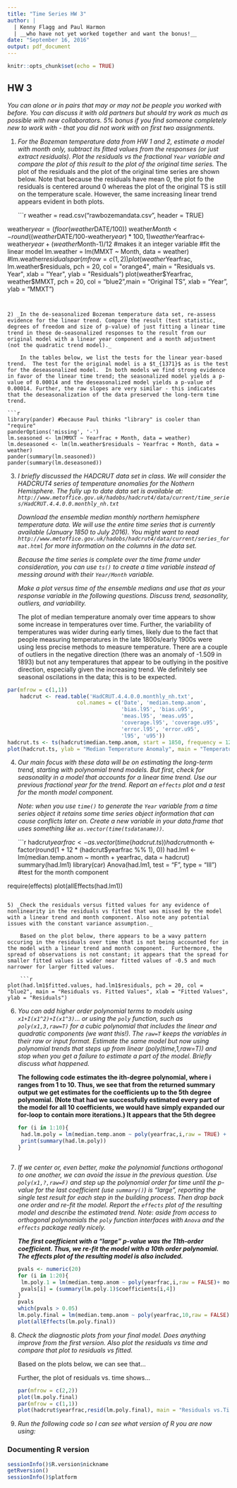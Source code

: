 ```yaml
---
title: "Time Series HW 3"
author: |
  | Kenny Flagg and Paul Harmon
  | __who have not yet worked together and want the bonus!__
date: "September 16, 2016"
output: pdf_document
---
```


```r
knitr::opts_chunk$set(echo = TRUE)
```

## HW 3

_You can alone or in pairs that may or may not be people you worked with before. You can discuss it with old partners but should try work as much as possible with new collaborators. 5% bonus if you find someone completely new to work with - that you did not work with on first two assignments._

1) _For the Bozeman temperature data from HW 1 and 2, estimate a model with month only, subtract its fitted values from the responses (or just extract residuals). Plot the residuals vs the fractional `Year` variable and compare the plot of this result to the plot of the original time series._
The plot of the residuals and the plot of the original time series are shown below. Note that because the residuals have mean 0, the plot fo the residuals is centered around 0 whereas the plot of the original TS is still on the temperature scale. However, the same increasing linear trend appears evident in both plots. 

    ```r
weather = read.csv("rawbozemandata.csv", header = TRUE)

weather$year = (floor(weather$DATE/100))
weather$Month<-round((weather$DATE/100-weather$year)*100,1)
weather$Yearfrac<-weather$year+(weather$Month-1)/12 #makes it an integer variable
#fit the linear model
lm.weather = lm(MMXT ~ Month, data = weather)
#lm.weather$residuals
par(mfrow = c(1,2))
plot(weather$Yearfrac, lm.weather$residuals, pch = 20, col = "orange4",
     main = "Residuals vs. Year", xlab = "Year", ylab = "Residuals")
plot(weather$Yearfrac, weather$MMXT, pch = 20, col = "blue2",main = "Original TS", xlab = "Year", ylab = "MMXT")

```


2) _In the de-seasonalized Bozeman temperature data set, re-assess evidence for the linear trend. Compare the result (test statistic, degrees of freedom and size of p-value) of just fitting a linear time trend in these de-seasonalized responses to the result from our original model with a linear year component and a month adjustment (not the quadratic trend model)._

    In the tables below, we list the tests for the linear year-based trend.  The test for the original model is a $t_{1371}$ as is the test for the deseasonalized model.  In both models we find strong evidence in favor of the linear time trend; the seasonalized model yields a p-value of 0.00014 and the deseasonalized model yields a p-value of 0.00014. Further, the raw slopes are very similar - this indicates that the deseasonalization of the data preserved the long-term time trend. 

```r
library(pander) #because Paul thinks "library" is cooler than "require"
panderOptions('missing', '-')
lm.seasoned <- lm(MMXT ~ Yearfrac + Month, data = weather)
lm.deseasoned <- lm(lm.weather$residuals ~ Yearfrac + Month, data = weather)
pander(summary(lm.seasoned))
pander(summary(lm.deseasoned))
```

     
3) _I briefly discussed the HADCRUT data set in class. We will consider the HADCRUT4 series of temperature anomalies for the Nothern Hemisphere. The fully up to date data set is available at: `http://www.metoffice.gov.uk/hadobs/hadcrut4/data/current/time_series/HadCRUT.4.4.0.0.monthly_nh.txt`_

    _Download the ensemble median monthly northern hemisphere temperature data. We will use the entire time series that is currently available (January 1850 to July 2016). You might want to read `http://www.metoffice.gov.uk/hadobs/hadcrut4/data/current/series_format.html` for more information on the columns in the data set._

     _Because the time series is complete over the time frame under consideration, you can use `ts()` to create a time variable instead of messing around with their `Year/Month` variable._

    _Make a plot versus time of the ensemble medians and use that as your response variable in the following questions. Discuss trend, seasonality, outliers, and variability._

    The plot of median temperature anomaly over time appears to show some increase in temperatures over time. Further, the variability of temperatures was wider during early times, likely due to the fact that people measuring temperatures in the late 1800s/early 1900s were using less precise methods to measure temperature. There are a couple of outliers in the negative direction (there was an anomaly of -1.509 in 1893) but not any temperatures that appear to be outlying in the positive direction, especially given the increasing trend. We definitely see seasonal oscilations in the data; this is to be expected. 

```r
par(mfrow = c(1,1))
    hadcrut <- read.table('HadCRUT.4.4.0.0.monthly_nh.txt',
                      col.names = c('Date', 'median.temp.anom',
                                    'bias.l95', 'bias.u95',
                                    'meas.l95', 'meas.u95',
                                    'coverage.l95', 'coverage.u95',
                                    'error.l95', 'error.u95',
                                    'l95', 'u95'))
hadcrut.ts <- ts(hadcrut$median.temp.anom, start = 1850, frequency = 12)
plot(hadcrut.ts, ylab = "Median Temperature Anomaly", main = "Temperature Anomaly over Time", col = "forestgreen")
```

4) _Our main focus with these data will be on estimating the long-term trend, starting with polynomial trend models. But first, check for seasonality in a model that accounts for a linear time trend. Use our previous fractional year for the trend. Report an `effects` plot and a test for the month model component._

    _Note: when you use `time()` to generate the `Year` variable from a time series object it retains some time series object information that can cause conflicts later on. Create a new variable in your data.frame that uses something like `as.vector(time(tsdataname))`._

    ```r
hadcrut$yearfrac <- as.vector(time(hadcrut.ts))
hadcrut$month <- factor(round(1 + 12 * (hadcrut$yearfrac %% 1), 0))
had.lm1 <- lm(median.temp.anom ~ month + yearfrac, data = hadcrut)
summary(had.lm1)
library(car)
Anova(had.lm1, test = "F", type = "III") #test for the month component

require(effects)
plot(allEffects(had.lm1))
```

5) _Check the residuals versus fitted values for any evidence of nonlinearity in the residuals vs fitted that was missed by the model with a linear trend and month component. Also note any potential issues with the constant variance assumption._

    Based on the plot below, there appears to be a wavy pattern occuring in the residuals over time that is not being accounted for in the model with a linear trend and month component.  Furthermore, the spread of observations is not constant; it appears that the spread for smaller fitted values is wider near fitted values of -0.5 and much narrower for larger fitted values.
    
    ```r
plot(had.lm1$fitted.values, had.lm1$residuals, pch = 20, col = "blue2", main = "Residuals vs. Fitted Values", xlab = "Fitted Values", ylab = "Residuals")
```

6) _You can add higher order polynomial terms to models using `x1+I(x1^2)+I(x1^3)`... or using the `poly` function, such as `poly(x1,3,raw=T)` for a cubic polynomial that includes the linear and quadratic components (we want this!). The `raw=T` keeps the variables in their raw or input format. Estimate the same model but now using polynomial trends that steps up from linear (poly(time,1,raw=T)) and stop when you get a failure to estimate a part of the model. Briefly discuss what happened._

    __The following code estimates the ith-degree polynomial, where i ranges from 1 to 10. Thus, we see that from the returned summary output we get estimates for the coefficients up to the 5th degree polynomial. (Note that had we successfully estimated every part of the model for all 10 coefficients, we would have simply expanded our for-loop to contain more iterations.) It appears that the 5th degree__

    ```r
for (i in 1:10){
  had.lm.poly = lm(median.temp.anom ~ poly(yearfrac,i,raw = TRUE) + month, data = hadcrut)
  print(summary(had.lm.poly))
}
```

```r

```



7) _If we center or, even better, make the polynomial functions orthogonal to one another, we can avoid the issue in the previous question. Use `poly(x1,?,raw=F)` and step up the polynomial order for time until the p-value for the last coefficient (use `summary()`) is "large", reporting the single test result for each step in the building process. Then drop back one order and re-fit the model. Report the `effects` plot of the resulting model and describe the estimated trend. Note: aside from access to orthogonal polynomials the `poly` function interfaces with `Anova` and the `effects` package really nicely._

    ***The first coefficient with a "large" p-value was the 11th-order coefficient. Thus, we re-fit the model with a 10th order polynomial. The effects plot of the resulting model is also included.***

    ```r
pvals <- numeric(20)
for (i in 1:20){
  lm.poly.1 = lm(median.temp.anom ~ poly(yearfrac,i,raw = FALSE)+ month, data = hadcrut) 
  pvals[i] = (summary(lm.poly.1)$coefficients[i,4])
}
pvals
which(pvals > 0.05)
lm.poly.final = lm(median.temp.anom ~ poly(yearfrac,10,raw = FALSE) + month , data = hadcrut)
plot(allEffects(lm.poly.final))
```

8) _Check the diagnostic plots from your final model. Does anything improve from the first version. Also plot the residuals vs time and compare that plot to residuals vs fitted._

    Based on the plots below, we can see that...

    Further, the plot of residuals vs. time shows...

    ```r
par(mfrow = c(2,2))
plot(lm.poly.final)
par(mfrow = c(1,1))
plot(hadcrut$yearfrac,resid(lm.poly.final), main = "Residuals vs.Time",xlab = "Time", ylab = "Residuals", pch = 20)
```


9) _Run the following code so I can see what version of R you are now using:_

### Documenting R version 

```r
sessionInfo()$R.version$nickname
getRversion()
sessionInfo()$platform
```
